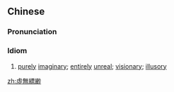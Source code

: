 {{also|虚无缥缈}}
==Chinese==
{{zh-forms|s=虚无缥缈|type=22|alt=虛無縹渺}}

===Pronunciation===
{{zh-pron
|m=xūwú-piāomiǎo
|cat=id
}}

===Idiom===
{{zh-idiom}}

# [[purely]] [[imaginary]]; [[entirely]] [[unreal]]; [[visionary]]; [[illusory]]

[[zh:虛無縹緲]]